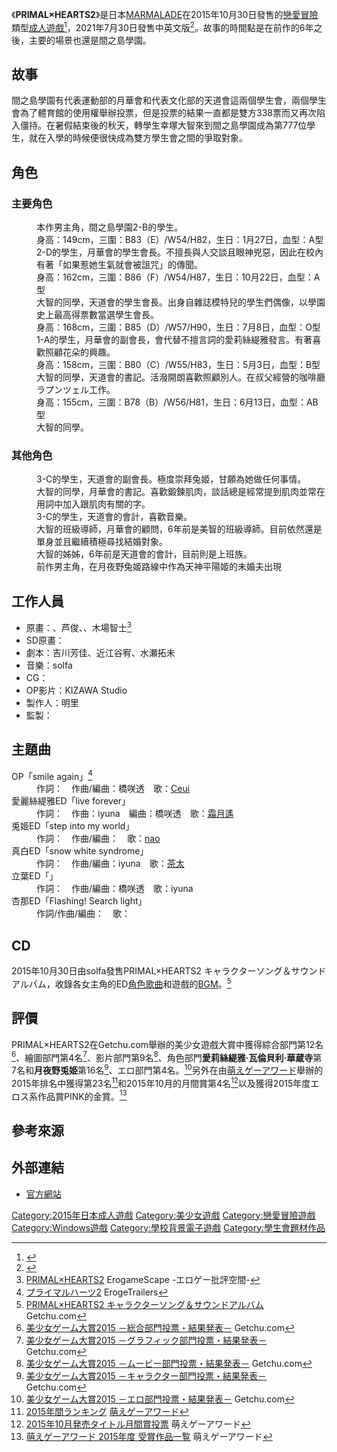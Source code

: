 {{Infobox animanga/Headerofja
|title= PRIMAL×HEARTS2
|image= PRIMAL×HEARTS2.jpg
|size= 280px
|caption= 
|japanese= プライマルハーツ2
|english= PRIMAL×HEARTS2
|kana= 
|romaji= 
|genre= [[戀愛喜劇|戀愛喜劇]]、學園
}}
{{Infobox animanga/Game
|標題=
|類型=[[戀愛冒險|戀愛冒險]]
|使用平台=Windows XP/Vista/7/8
|遊戲引擎=EntisGLS
|開發團隊=[[MARMALADE|MARMALADE]]
|代理商=MARMALADE<br />Shiravune（中英文版）
|製作人=明里
|監製=武内よしみ
|腳本=吉川芳佳、近江谷宥、水瀨拓未
|人物設定=さそりがため、芦俊<br>ここのか、木場智士
|音樂=solfa
|遊戲人數=1
|發售日=2015年10月30日<br />2021年7月30日（中英文版）
|對象年齡=18禁
|結局數=5
}}
{{Infobox animanga/Footerofja}}
《'''PRIMAL×HEARTS2'''》是日本[[MARMALADE|MARMALADE]]在2015年10月30日發售的[[戀愛冒險|戀愛冒險]]類型[[日本成人遊戲|成人遊戲]]<ref name="Getchu">{{cite web|url=http://www.getchu.com/soft.phtml?id=850597|title=PRIMAL×HEARTS2 初回限定版|accessdate=2021-01-14|publisher=Getchu.com|language=ja|archive-date=2015-11-20|archive-url=https://web.archive.org/web/20151120145421/http://www.getchu.com/soft.phtml?id=850597|dead-url=no}}</ref>，2021年7月30日發售中英文版<ref>{{cite web |title=Primal Hearts & Primal Hearts 2 Available Now on Johren |url=https://www.animenewsnetwork.com/press-release/2021-07-30/primal-hearts-and-primal-hearts-2-available-now-on-johren/.175729 |website=Anime News Network |language=en |date=2021-07-30 |access-date=2021-08-04 |archive-date=2021-08-04 |archive-url=https://web.archive.org/web/20210804095651/https://www.animenewsnetwork.com/press-release/2021-07-30/primal-hearts-and-primal-hearts-2-available-now-on-johren/.175729 }}</ref>。故事的時間點是在前作的6年之後，主要的場景也還是間之島學園。

==故事==
間之島學園有代表運動部的月華會和代表文化部的天道會這兩個學生會，兩個學生會為了體育館的使用權舉辦投票，但是投票的結果一直都是雙方338票而又再次陷入僵持。在暑假結束後的秋天，轉學生幸塚大智來到間之島學園成為第777位學生，就在入學的時候便很快成為雙方學生會之間的爭取對象。

==角色==
===主要角色===
;{{nihongo|幸塚大智|幸塚 大智 （こうづか だいち）}}
:本作男主角，間之島學園2-B的學生。
;{{nihongo|愛麗絲緹雅·瓦倫貝里·華藏寺|アリスティア・ヴァレンベリ・華蔵寺|聲：{{tsl|ja|小鳥居夕花}}<ref name="Getchu"/>}}
:身高：149cm，三圍：B83（E）/W54/H82，生日：1月27日，血型：A型
:2-D的學生，月華會的學生會長。不擅長與人交談且眼神兇惡，因此在校內有著「如果惹她生氣就會被詛咒」的傳聞。
;{{nihongo|月夜野兎姫|月夜野 兎姫 （つきよの うさぎ）|聲：{{tsl|ja|萌花ちょこ}}<ref name="Getchu"/>}}
:身高：162cm，三圍：B86（F）/W54/H87，生日：10月22日，血型：A型
:大智的同學，天道會的學生會長。出身自雜誌模特兒的學生們偶像，以學園史上最高得票數當選學生會長。
;{{nihongo|栗生真白|栗生 真白 （くりゅう ましろ）|聲：夕季鈴<ref name="Getchu"/>}}
:身高：168cm，三圍：B85（D）/W57/H90，生日：7月8日，血型：O型
:1-A的學生，月華會的副會長，會代替不擅言詞的愛莉絲緹雅發言。有著喜歡照顧花朵的興趣。
;{{nihongo|館林立葉|館林 たては（たてばやし たては）|聲：{{tsl|ja|秋野花}}<ref name="Getchu"/>}}
:身高：158cm，三圍：B80（C）/W55/H83，生日：5月3日，血型：B型
:大智的同學，天道會的書記。活潑開朗喜歡照顧別人。在叔父經營的咖啡廳ラプンツェル工作。
;{{nihongo|綿貫杏那|綿貫 杏那 （わたぬき あんな）|聲：{{lang|ja|月野きいろ}}}}
:身高：155cm，三圍：B78（B）/W56/H81，生日：6月13日，血型：AB型
:大智的同學。

===其他角色===
;{{nihongo|霧積桐香|霧積 桐香 （きりづみ きりか）|聲：[[川島梨乃|川島梨乃]]<ref name="Getchu"/>}}
:3-C的學生，天道會的副會長。極度崇拜兔姬，甘願為她做任何事情。
;{{nihongo|敷島秀彦|敷島 秀彦 （しきしま ひでひこ）　|聲：藤井政彦<ref name="Getchu"/>}}
:大智的同學，月華會的書記。喜歡鍛鍊肌肉，談話總是經常提到肌肉並常在用詞中加入跟肌肉有關的字。
;{{nihongo|八斗島清司|八斗島 清司 （やったじま きよし）|聲：{{tsl|ja|秋山樹}}<ref name="Getchu"/>}}
:3-C的學生，天道會的會計，喜歡音樂。
;{{nihongo|本動堂萌衣|本動堂 萌衣 （もとゆるぎどう めい）|聲：[[松田理沙|松田理沙]]<ref name="Getchu"/>}}
:大智的班級導師，月華會的顧問，6年前是美智的班級導師。目前依然還是單身並且繼續積極尋找結婚對象。
;{{nihongo|幸塚美智|幸塚 美智 （こうづか みち）|聲：{{lang|ja|茶町チャチャ}}<ref name="Getchu"/>}}
:大智的姊姊，6年前是天道會的會計，目前則是上班族。
;{{nihongo|帯刀和馬|帯刀 和馬（たてわき かずま）|}}
:前作男主角，在月夜野兔姬路線中作為天神平陽姬的未婚夫出現

==工作人員==
*原畫：{{lang|ja|さそりがため}}、芦俊、{{lang|ja|ここのか}}、木場智士<ref>[http://erogamescape.dyndns.org/~ap2/ero/toukei_kaiseki/game.php?game=21663 PRIMAL×HEARTS2] {{Wayback|url=http://erogamescape.dyndns.org/~ap2/ero/toukei_kaiseki/game.php?game=21663 |date=20160310152726 }}ErogameScape -エロゲー批評空間-{{ja}}</ref>
*SD原畫：{{lang|ja|ここのか}}
*劇本：吉川芳佳、近江谷宥、水瀬拓未
*音樂：solfa
*CG：{{lang|ja|ばんろっほ}}
*OP影片：KIZAWA Studio
*製作人：明里
*監製：{{lang|ja|武内よしみ}}

==主題曲==
;OP「smile again」<ref>[http://erogetrailers.com/soft/13206 プライマルハーツ2] {{Wayback|url=http://erogetrailers.com/soft/13206 |date=20160310001608 }}ErogeTrailers{{ja}}</ref>
:作詞：{{lang|ja|天ヶ咲麗}}　作曲/編曲：橋咲透　歌：[[Ceui|Ceui]]
;愛麗絲緹雅ED「live forever」
:作詞：{{lang|ja|天ヶ咲麗}}　作曲：iyuna　編曲：橋咲透　歌：[[霜月遙|霜月遙]]
;兎姫ED「step into my world」
:作詞：{{lang|ja|天ヶ咲麗}}　作曲/編曲：{{lang|ja|伊吹ユキヒロ}}　歌：[[Nao_(歌手)|nao]]
;真白ED「snow white syndrome」
:作詞：{{lang|ja|天ヶ咲麗}}　作曲/編曲：iyuna　歌：[[茶太|茶太]]
;立葉ED「{{lang|ja|トモダチ以上コイビト未満}}」
:作詞：{{lang|ja|天ヶ咲麗}}　作曲/編曲：橋咲透　歌：iyuna
;杏那ED「Flashing! Search light」
:作詞/作曲/編曲：{{lang|ja|こはるん}}　歌：{{lang|ja|小春めう}}

==CD==
2015年10月30日由solfa發售PRIMAL×HEARTS2 キャラクターソング＆サウンドアルバム，收錄各女主角的ED[[角色歌曲|角色歌曲]]和遊戲的[[BGM|BGM]]。<ref>[http://www.getchu.com/soft.phtml?id=875376 PRIMAL×HEARTS2 キャラクターソング＆サウンドアルバム] {{Wayback|url=http://www.getchu.com/soft.phtml?id=875376 |date=20160119134420 }}Getchu.com{{ja}}</ref>

==評價==
PRIMAL×HEARTS2在Getchu.com舉辦的美少女遊戲大賞中獲得綜合部門第12名<ref>[http://www.getchu.com/pc/2015_g_ranking/ 美少女ゲーム大賞2015 －総合部門投票・結果発表－] {{Wayback|url=http://www.getchu.com/pc/2015_g_ranking/ |date=20160310062002 }}Getchu.com{{ja}}</ref>、繪圖部門第4名<ref>[http://www.getchu.com/pc/2015_g_ranking/graphic.html 美少女ゲーム大賞2015 －グラフィック部門投票・結果発表－] {{Wayback|url=http://www.getchu.com/pc/2015_g_ranking/graphic.html |date=20160312143640 }}Getchu.com{{ja}}</ref>、影片部門第9名<ref>[http://www.getchu.com/pc/2015_g_ranking/movie.html 美少女ゲーム大賞2015 －ムービー部門投票・結果発表－] {{Wayback|url=http://www.getchu.com/pc/2015_g_ranking/movie.html |date=20160324205148 }}Getchu.com{{ja}}</ref>、角色部門'''愛莉絲緹雅·瓦倫貝利·華蔵寺'''第7名和'''月夜野兎姫'''第16名<ref>[http://www.getchu.com/pc/2015_g_ranking/chara.html 美少女ゲーム大賞2015 －キャラクター部門投票・結果発表－] {{Wayback|url=http://www.getchu.com/pc/2015_g_ranking/chara.html |date=20160308140559 }}Getchu.com{{ja}}</ref>、エロ部門第4名。<ref>[http://www.getchu.com/pc/2015_g_ranking/eros.html 美少女ゲーム大賞2015 －エロ部門投票・結果発表－] {{Wayback|url=http://www.getchu.com/pc/2015_g_ranking/eros.html |date=20160307055729 }}Getchu.com{{ja}}</ref>另外在由[[萌えゲーアワード|萌えゲーアワード]]舉辦的2015年排名中獲得第23名<ref>[http://moe-gameaward.com/annual/2015.html 2015年間ランキング] {{Wayback|url=http://moe-gameaward.com/annual/2015.html |date=20160309204348 }}[[萌えゲーアワード|萌えゲーアワード]]{{ja}}</ref>和2015年10月的月間賞第4名<ref>[http://moe-gameaward.com/ranking/index.html?year_id=2015&month_id=10 2015年10月発売タイトル月間賞投票] {{Wayback|url=http://moe-gameaward.com/ranking/index.html?year_id=2015&month_id=10 |date=20160224021025 }}萌えゲーアワード{{ja}}</ref>以及獲得2015年度エロス系作品賞PINK的金賞。<ref>[http://moe-gameaward.com/prize/2015/pink.html#p03 萌えゲーアワード 2015年度 受賞作品一覧] {{Wayback|url=http://moe-gameaward.com/prize/2015/pink.html#p03 |date=20171028220805 }}萌えゲーアワード{{ja}}</ref>

==參考來源==
{{Reflist|2}}

==外部連結==
*[http://www.web-marmalade.com/products/primal2/index.html 官方網站]{{Wayback|url=http://www.web-marmalade.com/products/primal2/index.html |date=20190916124921 }}{{ja}}

{{MARMALADE}}

[[Category:2015年日本成人遊戲|Category:2015年日本成人遊戲]]
[[Category:美少女遊戲|Category:美少女遊戲]]
[[Category:戀愛冒險遊戲|Category:戀愛冒險遊戲]]
[[Category:Windows遊戲|Category:Windows遊戲]]
[[Category:學校背景電子遊戲|Category:學校背景電子遊戲]]
[[Category:學生會題材作品|Category:學生會題材作品]]
